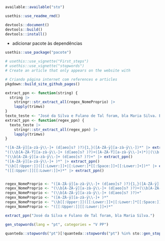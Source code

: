 
```r
available::available("sto")
```

```r
usethis::use_readme_rmd()
```

```r
devtools::document()
devtools::build()
devtools::install()
```

 - adicionar pacote às dependências
```r
usethis::use_package("pacote")
```

```r
# usethis::use_vignette("First_steps")
# usethis::use_vignette("stopwords")
# Create an article that only appears on the website with
```

```r
# Criando página internet com references e articles
pkgdown::build_site_github_pages()
```
```r
extract_ppn <- function(string) {
  string |>
    stringr::str_extract_all(regex_NomeProprio) |>
    lapply(trimws)
}
texto_teste <- "José da Silva e Fulano de Tal foram, bla Maria Silva. E depois disso, bla Joaquim José da Silva Xavier no STF"
extract_ppn <- function(regex_ppn) {
  texto_teste |>
    stringr::str_extract_all(regex_ppn) |>
    lapply(trimws)
}

"([A-ZÀ-ÿ][a-zà-ÿ\\-]+ (d[aeo]s? )?){1,}([A-ZÀ-ÿ][a-zà-ÿ\\-])*" |> extract_ppn()
"((\\b[A-ZÀ-Ÿ][a-zà-ÿ\\-]+ (d[aeo]s? )?)+([A-ZÀ-Ÿ][a-zà-ÿ\\-]+)*)|(\\b[A-ZÀ-Ÿ\\.]{2,}\\b)" |> extract_ppn()
"(\\b[A-ZÀ-ÿ][a-zà-ÿ\\-]+ (d[aeo]s? )?)+" |> extract_ppn()
"([A-ZÀ-ÿ][a-zà-ÿ\\-]+ )*" |> extract_ppn()
"\\b[[:Upper:]]([[:Lower:]]+|[:Lower:]*[[:Space:]]+[[:Lower:]+])*" |> extract_ppn()
"([[:Upper:]][[:Lower:]]+)*" |> extract_ppn()


regex_NomeProprio <- "([A-ZÀ-ÿ][a-zà-ÿ\\-]+ (d[aeo]s? )?){1,}([A-ZÀ-ÿ][a-zà-ÿ\\-])*"
regex_NomeProprio <- "(\\b[A-ZÀ-ÿ][a-zà-ÿ\\-]+ (d[aeo]s? )?)+(\\b[A-ZÀ-ÿ][a-zà-ÿ\\-]\\b)*"
regex_NomeProprio <- "(\\b[A-ZÀ-ÿ][a-zà-ÿ\\-]+ (d[aeo]s? )?)+"
regex_NomeProprio <- "([A-ZÀ-ÿ][a-zà-ÿ\\-]+ )*"
regex_NomeProprio <- "\\b[[:Upper:]]([[:Lower:]]+|[:Lower:]*[[:Space:]]+[[:Lower:]+])*"
regex_NomeProprio <- "([[:Upper:]][[:Lower:]]+)*"

extract_ppn("José da Silva e Fulano de Tal foram, bla Maria Silva.")
```
```r
gen_stopwords(lang = "pt", categories = "V PP")
```

```r
quanteda::stopwords("pt")[!quanteda::stopwords("pt") %in% sto::gen_stopwords("pt", "V DT prep CC PP PPZ preposition demonstrativo", vec = "vec")]
```



